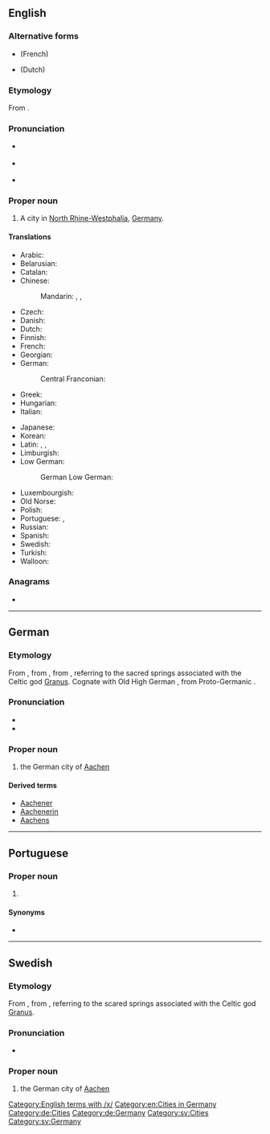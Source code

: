 ==English==
{{wikipedia}}

===Alternative forms===
* {{l|en|Aix-la-Chapelle}} (French)
* {{l|en|Aken}} (Dutch)

===Etymology===
From {{etyl|de|en}} {{m|de|Aachen}}.

===Pronunciation===
* {{a|RP}} {{IPA|/ˈɑːkən/|lang=en}}
* {{a|US}} {{IPA|/ˈɑkən/|/ˈɑxən/|lang=en}}
* {{hyphenation|Aa|chen|lang=en}}

===Proper noun===
{{en-proper noun}}

# A city in [[North Rhine-Westphalia]], [[Germany]].

====Translations====
{{trans-top|city in North Rhine-Westphalia}}
* Arabic: {{t|ar|آخِن|m}}
* Belarusian: {{t|be|А́хен|m|sc=Cyrl}}
* Catalan: {{t+|ca|Aquisgrà}}
* Chinese:
*: Mandarin: {{t+|cmn|阿亨|tr=Āhēng|sc=Hani}}, {{t+|cmn|亞琛|sc=Hani}}, {{t+|cmn|亚琛|tr=Yàchēn|sc=Hani}}
* Czech: {{t+|cs|Cáchy|p}}
* Danish: {{t|da|Aachen}}
* Dutch: {{t+|nl|Aken}}
* Finnish: {{t+|fi|Aachen}}
* French: {{t+|fr|Aix-la-Chapelle}}
* Georgian: {{t|ka|აახენი|sc=Geor}}
* German: {{t+|de|Aachen|n}}
*: Central Franconian: {{t|gmw-cfr|Oche|alt=Óche}}
* Greek: {{t+|el|Άαχεν|sc=Grek}}
* Hungarian: {{t+|hu|Aachen}}
* Italian: {{t+|it|Aquisgrana}}
{{trans-mid}}
* Japanese: {{t|ja|アーヘン|tr=Āhen|sc=Jpan}}
* Korean: {{t-needed|ko}}
* Latin: {{t|la|Aquae|p}}, {{t|la|Aquisgranum|n}}, {{t|la|Urbs Aquensis|alt=Urbs Ăquḗnsis|f}}
* Limburgish: {{t|li|Aoke}}
* Low German:
*: German Low German: {{t|nds-de|Aken}}
* Luxembourgish: {{t|lb|Oochen}}
* Old Norse: {{t|non|Takn|m}}
* Polish: {{t+|pl|Akwizgran}}
* Portuguese: {{t|pt|Aquisgrano|f}}, {{t+|pt|Aachen|f}}
* Russian: {{t+|ru|А́ахен|m}}
* Spanish: {{t+|es|Aquisgrán}}
* Swedish: {{t+|sv|Aachen}}
* Turkish: {{t|tr|Aachen}}
* Walloon: {{t+|wa|Åxhe}}
{{trans-bottom}}

===Anagrams===
* {{anagrams|en|Achean}}

[[Category:English terms with /x/]]
[[Category:en:Cities in Germany]]

----

==German==
{{wikipedia|lang=de}}

===Etymology===
From {{etyl|gmh|de}} {{m|gmh|Ache}}, from {{etyl|goh|de}} {{m|goh|Ahha}}, from {{etyl|la|de}} {{m|la|aquae||waters, i.e. sources}}, referring to the sacred springs associated with the Celtic god [[Granus]]. Cognate with Old High German {{m|goh|aha||water}}, from Proto-Germanic {{m|gem-pro|*ahwō}}.

===Pronunciation===
* {{IPA|/ˈaːχən/|/ˈaːχn̩/|lang=de}}
* {{audio|De-Aachen.ogg|Audio|lang=de}}

===Proper noun===
{{de-proper noun|n|Aachens}}

# the German city of [[#English|Aachen]]

====Derived terms====
* [[Aachener]]
* [[Aachenerin]]
* [[Aachens]]

[[Category:de:Cities]]
[[Category:de:Germany]]

----

==Portuguese==

===Proper noun===
{{pt-proper noun|f}}

# {{place|pt|city|s/North Rhine-Westphalia|c/Germany|t1=Aachen}}

====Synonyms====
* {{l|pt|Aquisgrano}}

----

==Swedish==

===Etymology===
From {{etyl|de|sv}} {{m|de|Aachen}}, from {{etyl|la|sv}} {{m|la|aquae||waters, i.e. sources}}, referring to the scared springs associated with the Celtic god [[Granus]].
{{wikipedia|lang=sv}}

===Pronunciation===
* {{IPA|/ɑːkeːn/|lang=sv}}

===Proper noun===
{{head|sv|proper noun}}

# the German city of [[#English|Aachen]]

[[Category:sv:Cities]]
[[Category:sv:Germany]]